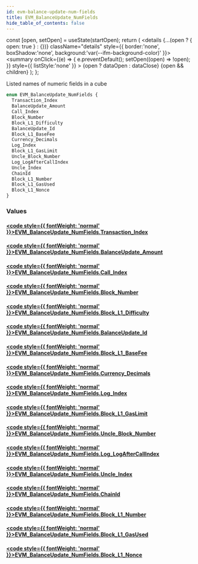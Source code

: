```yaml
---
id: evm-balance-update-num-fields
title: EVM_BalanceUpdate_NumFields
hide_table_of_contents: false
---
```







  const [open, setOpen] = useState(startOpen);
  return (
    <details {...(open ? { open: true } : {})} className="details" style={{ border:'none', boxShadow:'none', background:'var(--ifm-background-color)' }}>
      <summary
        onClick={(e) => {
          e.preventDefault();
          setOpen((open) => !open);
        }}
        style={{ listStyle:'none' }}
      >
      {open ? dataOpen : dataClose}
      </summary>
      {open && children}
    </details>
  );
};




Listed names of numeric fields in a cube


```graphql
enum EVM_BalanceUpdate_NumFields {
  Transaction_Index
  BalanceUpdate_Amount
  Call_Index
  Block_Number
  Block_L1_Difficulty
  BalanceUpdate_Id
  Block_L1_BaseFee
  Currency_Decimals
  Log_Index
  Block_L1_GasLimit
  Uncle_Block_Number
  Log_LogAfterCallIndex
  Uncle_Index
  ChainId
  Block_L1_Number
  Block_L1_GasUsed
  Block_L1_Nonce
}
```




### Values

#### [<code style={{ fontWeight: 'normal' }}>EVM_BalanceUpdate_NumFields.<b>Transaction_Index</b></code>](#) 
> 
> 

#### [<code style={{ fontWeight: 'normal' }}>EVM_BalanceUpdate_NumFields.<b>BalanceUpdate_Amount</b></code>](#) 
> 
> 

#### [<code style={{ fontWeight: 'normal' }}>EVM_BalanceUpdate_NumFields.<b>Call_Index</b></code>](#) 
> 
> 

#### [<code style={{ fontWeight: 'normal' }}>EVM_BalanceUpdate_NumFields.<b>Block_Number</b></code>](#) 
> 
> 

#### [<code style={{ fontWeight: 'normal' }}>EVM_BalanceUpdate_NumFields.<b>Block_L1_Difficulty</b></code>](#) 
> 
> 

#### [<code style={{ fontWeight: 'normal' }}>EVM_BalanceUpdate_NumFields.<b>BalanceUpdate_Id</b></code>](#) 
> 
> 

#### [<code style={{ fontWeight: 'normal' }}>EVM_BalanceUpdate_NumFields.<b>Block_L1_BaseFee</b></code>](#) 
> 
> 

#### [<code style={{ fontWeight: 'normal' }}>EVM_BalanceUpdate_NumFields.<b>Currency_Decimals</b></code>](#) 
> 
> 

#### [<code style={{ fontWeight: 'normal' }}>EVM_BalanceUpdate_NumFields.<b>Log_Index</b></code>](#) 
> 
> 

#### [<code style={{ fontWeight: 'normal' }}>EVM_BalanceUpdate_NumFields.<b>Block_L1_GasLimit</b></code>](#) 
> 
> 

#### [<code style={{ fontWeight: 'normal' }}>EVM_BalanceUpdate_NumFields.<b>Uncle_Block_Number</b></code>](#) 
> 
> 

#### [<code style={{ fontWeight: 'normal' }}>EVM_BalanceUpdate_NumFields.<b>Log_LogAfterCallIndex</b></code>](#) 
> 
> 

#### [<code style={{ fontWeight: 'normal' }}>EVM_BalanceUpdate_NumFields.<b>Uncle_Index</b></code>](#) 
> 
> 

#### [<code style={{ fontWeight: 'normal' }}>EVM_BalanceUpdate_NumFields.<b>ChainId</b></code>](#) 
> 
> 

#### [<code style={{ fontWeight: 'normal' }}>EVM_BalanceUpdate_NumFields.<b>Block_L1_Number</b></code>](#) 
> 
> 

#### [<code style={{ fontWeight: 'normal' }}>EVM_BalanceUpdate_NumFields.<b>Block_L1_GasUsed</b></code>](#) 
> 
> 

#### [<code style={{ fontWeight: 'normal' }}>EVM_BalanceUpdate_NumFields.<b>Block_L1_Nonce</b></code>](#) 
> 
> 



